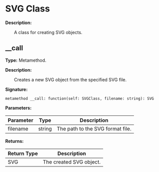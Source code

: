 
# SVG Class

**Description:**

&emsp;&emsp;A class for creating SVG objects.

## __call

**Type:** Metamethod.

**Description:**

&emsp;&emsp;Creates a new SVG object from the specified SVG file.

**Signature:**
```tl
metamethod __call: function(self: SVGClass, filename: string): SVG
```

**Parameters:**

| Parameter | Type | Description |
| --- | --- | --- |
| filename | string | The path to the SVG format file. |

**Returns:**

| Return Type | Description |
| --- | --- |
| SVG | The created SVG object. |